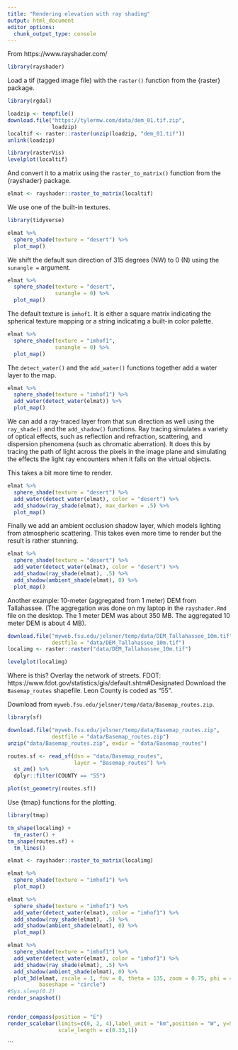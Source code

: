 ```yaml
---
title: "Rendering elevation with ray shading"
output: html_document
editor_options: 
  chunk_output_type: console
---
```


From https://www.rayshader.com/

```r
library(rayshader)
```

Load a tif (tagged image file) with the `raster()` function from the {raster} package.
```r
library(rgdal)

loadzip <- tempfile() 
download.file("https://tylermw.com/data/dem_01.tif.zip",
              loadzip)
localtif <- raster::raster(unzip(loadzip, "dem_01.tif"))
unlink(loadzip)

library(rasterVis)
levelplot(localtif)
```

And convert it to a matrix using the `raster_to_matrix()` function from the {rayshader} package.
```r
elmat <- rayshader::raster_to_matrix(localtif)
```

We use one of the built-in textures.
```r
library(tidyverse)

elmat %>%
  sphere_shade(texture = "desert") %>%
  plot_map()
```

We shift the default sun direction of 315 degrees (NW) to 0 (N) using the `sunangle =` argument.
```r
elmat %>%
  sphere_shade(texture = "desert",
               sunangle = 0) %>%
  plot_map()
```

The default texture is `imhof1`. It is either a square matrix indicating the spherical texture mapping or a string indicating a built-in color palette.
```r
elmat %>%
  sphere_shade(texture = "imhof1",
               sunangle = 0) %>%
  plot_map()
```

The `detect_water()` and the `add_water()` functions together add a water layer to the map.
```r
elmat %>%
  sphere_shade(texture = "imhof1") %>%
  add_water(detect_water(elmat)) %>%
  plot_map()
```

We can add a ray-traced layer from that sun direction as well using the `ray_shade()` and the `add_shadow()` functions. Ray tracing simulates a variety of optical effects, such as reflection and refraction, scattering, and dispersion phenomena (such as chromatic aberration). It does this by tracing the path of light across the pixels in the image plane and simulating the effects the light ray encounters when it falls on the virtual objects. 

This takes a bit more time to render.
```r
elmat %>%
  sphere_shade(texture = "desert") %>%
  add_water(detect_water(elmat), color = "desert") %>%
  add_shadow(ray_shade(elmat), max_darken = .5) %>%
  plot_map()
```

Finally we add an ambient occlusion shadow layer, which models lighting from atmospheric scattering. This takes even more time to render but the result is rather stunning.
```r
elmat %>%
  sphere_shade(texture = "desert") %>%
  add_water(detect_water(elmat), color = "desert") %>%
  add_shadow(ray_shade(elmat), .5) %>%
  add_shadow(ambient_shade(elmat), 0) %>%
  plot_map()
```

Another example: 10-meter (aggregated from 1 meter) DEM from Tallahassee. (The aggregation was done on my laptop in the `rayshader.Rmd` file on the desktop. The 1 meter DEM was about 350 MB. The aggregated 10 meter DEM is about 4 MB).
```r
download.file("myweb.fsu.edu/jelsner/temp/data/DEM_Tallahassee_10m.tif", 
              destfile = "data/DEM_Tallahassee_10m.tif")
localimg <- raster::raster("data/DEM_Tallahassee_10m.tif")

levelplot(localimg)
```

Where is this? Overlay the network of streets. FDOT: https://www.fdot.gov/statistics/gis/default.shtm#Designated Download the `Basemap_routes` shapefile. Leon County is coded as "55".

Download from `myweb.fsu.edu/jelsner/temp/data/Basemap_routes.zip`.
```r
library(sf)

download.file("myweb.fsu.edu/jelsner/temp/data/Basemap_routes.zip",
              destfile = "data/Basemap_routes.zip")
unzip("data/Basemap_routes.zip", exdir = "data/Basemap_routes")

routes.sf <- read_sf(dsn = "data/Basemap_routes", 
                     layer = "Basemap_routes") %>%
  st_zm() %>%
  dplyr::filter(COUNTY == "55")

plot(st_geometry(routes.sf))
```

Use {tmap} functions for the plotting.
```r
library(tmap)

tm_shape(localimg) +
  tm_raster() +
tm_shape(routes.sf) +
  tm_lines()
```

```r
elmat <- rayshader::raster_to_matrix(localimg)

elmat %>%
  sphere_shade(texture = "imhof1") %>%
  plot_map()

elmat %>%
  sphere_shade(texture = "imhof1") %>%
  add_water(detect_water(elmat), color = "imhof1") %>%
  add_shadow(ray_shade(elmat), .5) %>%
  add_shadow(ambient_shade(elmat), 0) %>%
  plot_map()
```

```r
elmat %>%
  sphere_shade(texture = "imhof1") %>%
  add_water(detect_water(elmat), color = "imhof1") %>%
  add_shadow(ray_shade(elmat), .5) %>%
  add_shadow(ambient_shade(elmat), 0) %>%
  plot_3d(elmat, zscale = 1, fov = 0, theta = 135, zoom = 0.75, phi = 45, windowsize = c(1000, 800),
          baseshape = "circle")
#Sys.sleep(0.2)
render_snapshot()


render_compass(position = "E")
render_scalebar(limits=c(0, 2, 4),label_unit = "km",position = "W", y=50,
                scale_length = c(0.33,1))
```

```